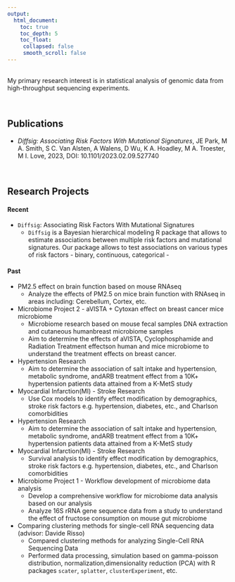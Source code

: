 ```yaml
---
output:
  html_document:
    toc: true
    toc_depth: 5
    toc_float:
     collapsed: false
     smooth_scroll: false
---
```


<link rel="stylesheet" href="styles.css" type="text/css">

<br> 
My primary research interest is in statistical analysis of genomic data from high-throughput sequencing experiments.

<br>

## Publications 

+ *Diffsig: Associating Risk Factors With Mutational Signatures*, JE Park, M A. Smith, S C. Van Alsten, A Walens, D Wu, K A. Hoadley, M A. Troester, M I. Love, 2023, DOI: 10.1101/2023.02.09.527740

<br>

## Research Projects   
#### Recent  
+ `Diffsig`: Associating Risk Factors With Mutational Signatures
    + `Diffsig` is a  Bayesian hierarchical modeling R package that allows to estimate associations between multiple risk factors and mutational signatures. Our package allows to test associations on various types of risk factors - binary, continuous, categorical - 

#### Past
+ PM2.5 effect on brain function based on mouse RNAseq 
    + Analyze the effects of PM2.5 on mice brain function with RNAseq in areas including: Cerebellum, Cortex, etc.

+ Microbiome Project 2 - aVISTA + Cytoxan effect on breast cancer mice microbiome
    + Microbiome research based on mouse fecal samples DNA extraction and cutaneous humanbreast microbiome samples
    + Aim to determine the effects of aVISTA, Cyclophosphamide and Radiation Treatment effectson human and mice microbiome to understand the treatment effects on breast cancer.

+ Hypertension Research
    + Aim to determine the association of salt intake and hypertension, metabolic syndrome, andARB treatment effect from a 10K+ hypertension patients data attained from a K-MetS study

+ Myocardial Infarction(MI) - Stroke Research
    + Use Cox models to identify effect modification by demographics, stroke risk factors e.g. hypertension, diabetes, etc., and Charlson comorbidities

+ Hypertension Research
    + Aim to determine the association of salt intake and hypertension, metabolic syndrome, andARB treatment effect from a 10K+ hypertension patients data attained from a K-MetS study

+ Myocardial Infarction(MI) - Stroke Research
    + Survival analysis to identify effect modification by demographics, stroke risk factors e.g. hypertension, diabetes, etc., and Charlson comorbidities

+ Microbiome Project 1 - Workflow development of microbiome data analysis
    + Develop a comprehensive workflow for microbiome data analysis based on our analysis
    + Analyze 16S rRNA gene sequence data from a study to understand the effect of fructose consumption on mouse gut microbiome

+ Comparing clustering methods for single-cell RNA sequencing data (advisor: Davide Risso)
    + Compared clustering methods for analyzing Single-Cell RNA Sequencing Data
    + Performed data processing, simulation based on gamma-poisson distribution, normalization,dimensionality reduction (PCA) with R packages `scater`, `splatter`, `clusterExperiment`, etc.
